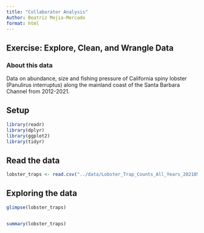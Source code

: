 ```yaml
---
title: "Collaborator Analysis"
Author: Beatriz Mejia-Mercado
format: html
---
```


## Exercise: Explore, Clean, and Wrangle Data

### About this data

Data on abundance, size and fishing pressure of California spiny lobster (Panulirus interruptus) along the mainland coast of the Santa Barbara Channel from 2012-2021.

## Setup
```r
library(readr)
library(dplyr)
library(ggplot2)
library(tidyr)
```

## Read the data

```r
lobster_traps <- read.csv("../data/Lobster_Trap_Counts_All_Years_20210519.csv")
```

## Exploring the data

```r
glimpse(lobster_traps)


summary(lobster_traps)
```










